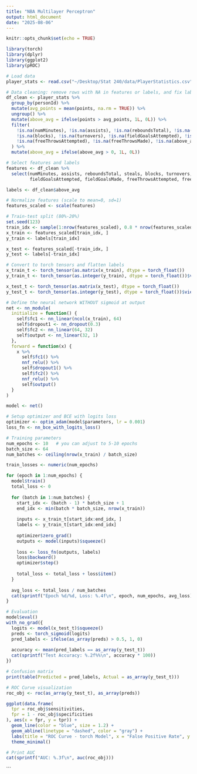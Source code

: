 ```yaml
---
title: "NBA Multilayer Perceptron"
output: html_document
date: "2025-08-06"
---
```


```r
knitr::opts_chunk$set(echo = TRUE)
```


```r
library(torch)
library(dplyr)
library(ggplot2)
library(pROC)

# Load data
player_stats <- read.csv("~/Desktop/Stat 240/data/PlayerStatistics.csv")

# Data cleaning: remove rows with NA in features or labels, and fix labels
df_clean <- player_stats %>%
  group_by(personId) %>%
  mutate(avg_points = mean(points, na.rm = TRUE)) %>%
  ungroup() %>%
  mutate(above_avg = ifelse(points > avg_points, 1L, 0L)) %>%
  filter(
    !is.na(numMinutes), !is.na(assists), !is.na(reboundsTotal), !is.na(steals),
    !is.na(blocks), !is.na(turnovers), !is.na(fieldGoalsAttempted), !is.na(fieldGoalsMade),
    !is.na(freeThrowsAttempted), !is.na(freeThrowsMade), !is.na(above_avg)
  ) %>%
  mutate(above_avg = ifelse(above_avg > 0, 1L, 0L))

# Select features and labels
features <- df_clean %>%
  select(numMinutes, assists, reboundsTotal, steals, blocks, turnovers,
         fieldGoalsAttempted, fieldGoalsMade, freeThrowsAttempted, freeThrowsMade)

labels <- df_clean$above_avg

# Normalize features (scale to mean=0, sd=1)
features_scaled <- scale(features)

# Train-test split (80%-20%)
set.seed(123)
train_idx <- sample(1:nrow(features_scaled), 0.8 * nrow(features_scaled))
x_train <- features_scaled[train_idx, ]
y_train <- labels[train_idx]

x_test <- features_scaled[-train_idx, ]
y_test <- labels[-train_idx]

# Convert to torch tensors and flatten labels
x_train_t <- torch_tensor(as.matrix(x_train), dtype = torch_float())
y_train_t <- torch_tensor(as.integer(y_train), dtype = torch_float())$view(-1)

x_test_t <- torch_tensor(as.matrix(x_test), dtype = torch_float())
y_test_t <- torch_tensor(as.integer(y_test), dtype = torch_float())$view(-1)

# Define the neural network WITHOUT sigmoid at output
net <- nn_module(
  initialize = function() {
    self$fc1 <- nn_linear(ncol(x_train), 64)
    self$dropout1 <- nn_dropout(0.3)
    self$fc2 <- nn_linear(64, 32)
    self$output <- nn_linear(32, 1)
  },
  forward = function(x) {
    x %>%
      self$fc1() %>%
      nnf_relu() %>%
      self$dropout1() %>%
      self$fc2() %>%
      nnf_relu() %>%
      self$output()
  }
)

model <- net()

# Setup optimizer and BCE with logits loss
optimizer <- optim_adam(model$parameters, lr = 0.001)
loss_fn <- nn_bce_with_logits_loss()

# Training parameters
num_epochs <- 10   # you can adjust to 5-10 epochs
batch_size <- 64
num_batches <- ceiling(nrow(x_train) / batch_size)

train_losses <- numeric(num_epochs)

for (epoch in 1:num_epochs) {
  model$train()
  total_loss <- 0
  
  for (batch in 1:num_batches) {
    start_idx <- (batch - 1) * batch_size + 1
    end_idx <- min(batch * batch_size, nrow(x_train))
    
    inputs <- x_train_t[start_idx:end_idx, ]
    labels <- y_train_t[start_idx:end_idx]
    
    optimizer$zero_grad()
    outputs <- model(inputs)$squeeze()
    
    loss <- loss_fn(outputs, labels)
    loss$backward()
    optimizer$step()
    
    total_loss <- total_loss + loss$item()
  }
  
  avg_loss <- total_loss / num_batches
  cat(sprintf("Epoch %d/%d, Loss: %.4f\n", epoch, num_epochs, avg_loss))
}

# Evaluation
model$eval()
with_no_grad({
  logits <- model(x_test_t)$squeeze()
  preds <- torch_sigmoid(logits)
  pred_labels <- ifelse(as_array(preds) > 0.5, 1, 0)
  
  accuracy <- mean(pred_labels == as_array(y_test_t))
  cat(sprintf("Test Accuracy: %.2f%%\n", accuracy * 100))
})

# Confusion matrix
print(table(Predicted = pred_labels, Actual = as_array(y_test_t)))

# ROC Curve visualization
roc_obj <- roc(as_array(y_test_t), as_array(preds))

ggplot(data.frame(
  tpr = roc_obj$sensitivities,
  fpr = 1 - roc_obj$specificities
), aes(x = fpr, y = tpr)) +
  geom_line(color = "blue", size = 1.2) +
  geom_abline(linetype = "dashed", color = "gray") +
  labs(title = "ROC Curve - torch Model", x = "False Positive Rate", y = "True Positive Rate") +
  theme_minimal()

# Print AUC
cat(sprintf("AUC: %.3f\n", auc(roc_obj)))

```
```

